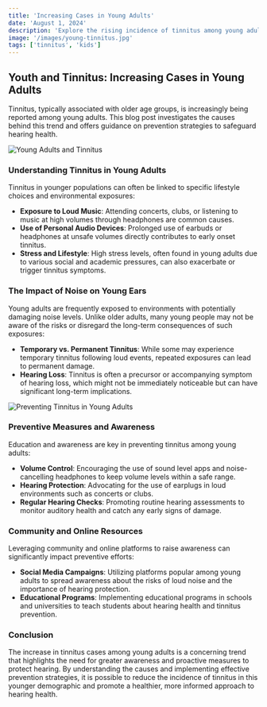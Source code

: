 ```yaml
---
title: 'Increasing Cases in Young Adults'
date: 'August 1, 2024'
description: 'Explore the rising incidence of tinnitus among young adults.'
image: '/images/young-tinnitus.jpg'
tags: ['tinnitus', 'kids']
---
```


## Youth and Tinnitus: Increasing Cases in Young Adults

Tinnitus, typically associated with older age groups, is increasingly being reported among young adults. This blog post investigates the causes behind this trend and offers guidance on prevention strategies to safeguard hearing health.

<Image
  src="/images/young-listening-music.jpg"
  alt="Young Adults and Tinnitus"
/>

### Understanding Tinnitus in Young Adults

Tinnitus in younger populations can often be linked to specific lifestyle choices and environmental exposures:

- **Exposure to Loud Music**: Attending concerts, clubs, or listening to music at high volumes through headphones are common causes.
- **Use of Personal Audio Devices**: Prolonged use of earbuds or headphones at unsafe volumes directly contributes to early onset tinnitus.
- **Stress and Lifestyle**: High stress levels, often found in young adults due to various social and academic pressures, can also exacerbate or trigger tinnitus symptoms.

### The Impact of Noise on Young Ears

Young adults are frequently exposed to environments with potentially damaging noise levels. Unlike older adults, many young people may not be aware of the risks or disregard the long-term consequences of such exposures:

- **Temporary vs. Permanent Tinnitus**: While some may experience temporary tinnitus following loud events, repeated exposures can lead to permanent damage.
- **Hearing Loss**: Tinnitus is often a precursor or accompanying symptom of hearing loss, which might not be immediately noticeable but can have significant long-term implications.

<Image
  src="/images/young-tinnitus.jpg"
  alt="Preventing Tinnitus in Young Adults"
/>

### Preventive Measures and Awareness

Education and awareness are key in preventing tinnitus among young adults:

- **Volume Control**: Encouraging the use of sound level apps and noise-cancelling headphones to keep volume levels within a safe range.
- **Hearing Protection**: Advocating for the use of earplugs in loud environments such as concerts or clubs.
- **Regular Hearing Checks**: Promoting routine hearing assessments to monitor auditory health and catch any early signs of damage.

### Community and Online Resources

Leveraging community and online platforms to raise awareness can significantly impact preventive efforts:

- **Social Media Campaigns**: Utilizing platforms popular among young adults to spread awareness about the risks of loud noise and the importance of hearing protection.
- **Educational Programs**: Implementing educational programs in schools and universities to teach students about hearing health and tinnitus prevention.

### Conclusion

The increase in tinnitus cases among young adults is a concerning trend that highlights the need for greater awareness and proactive measures to protect hearing. By understanding the causes and implementing effective prevention strategies, it is possible to reduce the incidence of tinnitus in this younger demographic and promote a healthier, more informed approach to hearing health.
